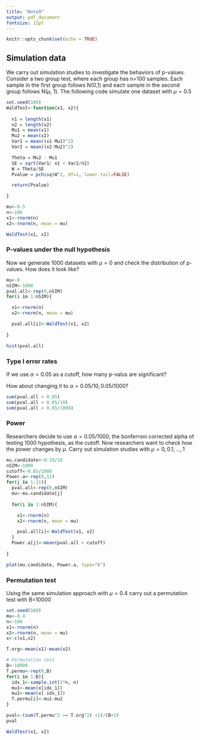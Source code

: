 ---
title: "Note9"
output: pdf_document
fontsize: 12pt
---

```{r setup, include=FALSE}
knitr::opts_chunk$set(echo = TRUE)
```

## Simulation data

We carry out simulation studies to investigate the behaviors of p-values. Consider a two group test, where each group has n=100 samples. Each sample in the first group follows N(0,1) and each sample in the second group follows N($\mu$, 1). The following code simulate one dataset with $\mu=0.5$

```{r pval}
set.seed(100)
WaldTest<-function(x1, x2){
  
  n1 = length(x1)
  n2 = length(x2)
  Mu1 = mean(x1)
  Mu2 = mean(x2)
  Var1 = mean((x1-Mu1)^2)
  Var2 = mean((x2-Mu2)^2)

  Theta = Mu2 - Mu1
  SE = sqrt(Var1/ n1 + Var2/n2)
  W = Theta/SE
  Pvalue = pchisq(W^2, df=1, lower.tail=FALSE)

  return(Pvalue)

}

mu<-0.5
n<-100
x1<-rnorm(n)
x2<-rnorm(n, mean = mu)

WaldTest(x1, x2)

```
### P-values under the null hypothesis

Now we generate 1000 datasets with $\mu=0$ and check the distribution of p-values. How does it look like?

```{r pval1}
mu<-0
nSIM<-1000
pval.all<-rep(0,nSIM)
for(i in 1:nSIM){

  x1<-rnorm(n)
  x2<-rnorm(n, mean = mu)

  pval.all[i]<-WaldTest(x1, x2)
  
}

hist(pval.all)
```
### Type I error rates

If we use $\alpha=0.05$ as a cutoff, how many p-valus are significant?

How about changing it to $\alpha=0.05/10, 0.05/1000$?


```{r pval2}
sum(pval.all < 0.05)
sum(pval.all < 0.05/10)
sum(pval.all < 0.05/1000)
```
### Power 

Researchers decide to use $\alpha=0.05/1000$, the bonferroni corrected alpha of testing 1000 hypothesis, as the cutoff. Now researchers want to check how the power changes by $\mu$. Carry out simulation studies with $\mu=0,0.1,...,1$

```{r power1}
mu.candidate<-0:10/10
nSIM<-1000
cutoff<-0.05/1000
Power.a<-rep(0,11)
for(j in 1:11){
  pval.all<-rep(0,nSIM)
  mu<-mu.candidate[j]
  
  for(i in 1:nSIM){

    x1<-rnorm(n)
    x2<-rnorm(n, mean = mu)

    pval.all[i]<-WaldTest(x1, x2)
  }
  Power.a[j]<-mean(pval.all < cutoff)
  
}

plot(mu.candidate, Power.a, type="b")
```


### Permutation test

Using the same simulation approach with $\mu=0.4$ carry out a permutation test with B=10000

```{r coris2}
set.seed(100)
mu<-0.4
n<-100
x1<-rnorm(n)
x2<-rnorm(n, mean = mu)
x<-c(x1,x2)

T.org<-mean(x1)-mean(x2)

# Permutation test
B<-10000
T.permu<-rep(0,B)
for(i in 1:B){
  idx_1<-sample.int(2*n, n)
  mu1<-mean(x[idx_1])
  mu2<-mean(x[-idx_1])
  T.permu[i]<-mu1-mu2
}

pval<-(sum(T.permu^2 >= T.org^2) +1)/(B+1)
pval

WaldTest(x1, x2)




```
